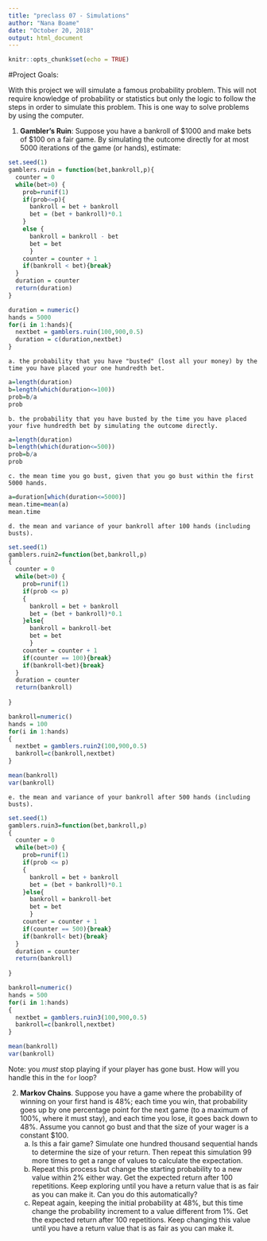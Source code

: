 ---
title: "preclass 07 - Simulations"
author: "Nana Boame"
date: "October 20, 2018"
output: html_document
---

```{r setup, include=FALSE}
knitr::opts_chunk$set(echo = TRUE)
```

#Project Goals:


With this project we will simulate a famous probability problem. This will not require knowledge of probability or statistics but only the logic to follow the steps in order to simulate this problem. This is one way to solve problems by using the computer. 

 1. **Gambler's Ruin**: Suppose you have a bankroll of $1000 and make bets of $100 on a fair game. By simulating the outcome directly for at most 5000 iterations of the game (or hands), estimate:
```{r}
set.seed(1)
gamblers.ruin = function(bet,bankroll,p){
  counter = 0
  while(bet>0) {
    prob=runif(1)
    if(prob<=p){
      bankroll = bet + bankroll
      bet = (bet + bankroll)*0.1
    }
    else {
      bankroll = bankroll - bet
      bet = bet
      }
    counter = counter + 1
    if(bankroll < bet){break}
  }
  duration = counter
  return(duration)
}

duration = numeric()
hands = 5000
for(i in 1:hands){
  nextbet = gamblers.ruin(100,900,0.5)
  duration = c(duration,nextbet)
}
```
 
    a. the probability that you have "busted" (lost all your money) by the time you have placed your one hundredth bet.
```{r}
a=length(duration)
b=length(which(duration<=100))
prob=b/a
prob
```
    
    b. the probability that you have busted by the time you have placed your five hundredth bet by simulating the outcome directly. 
```{r}
a=length(duration)
b=length(which(duration<=500))
prob=b/a
prob
```

    c. the mean time you go bust, given that you go bust within the first 5000 hands.
```{r}
a=duration[which(duration<=5000)]
mean.time=mean(a)
mean.time
```
    
    d. the mean and variance of your bankroll after 100 hands (including busts).
```{r}
set.seed(1)
gamblers.ruin2=function(bet,bankroll,p)
{
  counter = 0
  while(bet>0) {
    prob=runif(1)
    if(prob <= p)
    {
      bankroll = bet + bankroll
      bet = (bet + bankroll)*0.1
    }else{
      bankroll = bankroll-bet
      bet = bet
      }
    counter = counter + 1
    if(counter == 100){break}
    if(bankroll<bet){break}
  }
  duration = counter
  return(bankroll)
  
}

bankroll=numeric()
hands = 100
for(i in 1:hands)
{
  nextbet = gamblers.ruin2(100,900,0.5)
  bankroll=c(bankroll,nextbet)
}

mean(bankroll)
var(bankroll)
```

    e. the mean and variance of your bankroll after 500 hands (including busts).
```{r}
set.seed(1)
gamblers.ruin3=function(bet,bankroll,p)
{
  counter = 0
  while(bet>0) {
    prob=runif(1)
    if(prob <= p)
    {
      bankroll = bet + bankroll
      bet = (bet + bankroll)*0.1
    }else{
      bankroll = bankroll-bet
      bet = bet
      }
    counter = counter + 1
    if(counter == 500){break}
    if(bankroll< bet){break}
  }
  duration = counter
  return(bankroll)
  
}

bankroll=numeric()
hands = 500
for(i in 1:hands)
{
  nextbet = gamblers.ruin3(100,900,0.5)
  bankroll=c(bankroll,nextbet)
}

mean(bankroll)
var(bankroll)
```
 
Note: you *must* stop playing if your player has gone bust. How will you handle this in the `for` loop?

2. **Markov Chains**. Suppose you have a game where the probability of winning on your first hand is 48%; each time you win, that probability goes up by one percentage point for the next game (to a maximum of 100%, where it must stay), and each time you lose, it goes back down to 48%. Assume you cannot go bust and that the size of your wager is a constant $100.
    a. Is this a fair game? Simulate one hundred thousand sequential hands to determine the size of your return. Then repeat this simulation 99 more times to get a range of values to calculate the expectation.
    b. Repeat this process but change the starting probability to a new value within 2% either way. Get the expected return after 100 repetitions. Keep exploring until you have a return value that is as fair as you can make it. Can you do this automatically?
    c. Repeat again, keeping the initial probability at 48%, but this time change the probability increment to a value different from 1%. Get the expected return after 100 repetitions. Keep changing this value until you have a return value that is as fair as you can make it. 